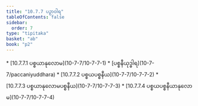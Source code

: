 ```yaml
---
title: "10.7.7 ပဉှာဝါရ"
tableOfContents: false
sidebar:
  order: 7
type: "tipitaka"
basket: "ab"
book: "p2"
---
```



<DynamicBreadcrumb />



<TableOfContents book="p2" section="10.7.7">
* [10.7.7.1 ပစ္စယာနုလောမ](10-7-7/10-7-7-1)
* [ပစ္စနီယုဒ္ဓါရ](10-7-7/paccaniyuddhara)
* [10.7.7.2 ပစ္စယပစ္စနီယ](10-7-7/10-7-7-2)
* [10.7.7.3 ပစ္စယာနုလောမပစ္စနီယ](10-7-7/10-7-7-3)
* [10.7.7.4 ပစ္စယပစ္စနီယာနုလောမ](10-7-7/10-7-7-4)
</TableOfContents>